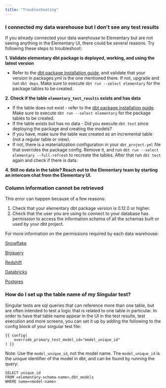 ```yaml
---
title: "Troubleshooting"
---
```


### I connected my data warehouse but I don't see any test results

If you already connected your data warehouse to Elementary but are not seeing anything in the Elementary UI, there could be several reasons.
Try following these steps to troubleshoot:


**1. Validate elementary dbt package is deployed, working, and using the latest version**

- Refer to the [dbt package installation guide](cloud/quickstart#install-the-dbt-package), and validate that your version in packages.yml is the one mentioned there. If not, upgrade and run `dbt deps`. Make sure to execute `dbt run --select elementary` for the package tables to be created.

**2. Check if the table `elementary_test_results` exists and has data**
- If the table does not exist - refer to the [dbt package installation guide](cloud/quickstart#install-the-dbt-package). Make sure to execute `dbt run --select elementary` for the package tables to be created.
- If the table exists but has no data - Did you execute `dbt test` since deploying the package and creating the models?
- If you have, make sure the table was created as an incremental table (not a regular table or view).
- If not, there is a materialization configuration in your `dbt_project.yml` file that overrides the package config. Remove it, and run `dbt run --select elementary --full-refresh` to recreate the tables. After that run `dbt test` again and check if there is data.

**4. Still no data in the table? Reach out to the Elementary team by starting an intercom chat from the Elementary UI.**


### Column information cannot be retrieved

This error can happen because of a few reasons:

1. Check that your elementary dbt package version is 0.12.0 or higher.
2. Check that the user you are using to connect to your database has permission to access the information schema of all the schemas built or used by your dbt project.

For more information on the permissions required by each data warehouse:

[Snowflake](/cloud/integrations/dwh/snowflake#permissions-and-security)

[Bigquery](/cloud/integrations/dwh/bigquery#permissions-and-security)

[Redshift](/cloud/integrations/dwh/redshift#permissions-and-security)

[Databricks](/cloud/integrations/dwh/databricks#permissions-and-security)

[Postgres](/cloud/integrations/dwh/postgres#permissions-and-security)


### How do I set up the table name of my Singular test?

Singular tests are sql queries that can reference more than one table, but are often intended to test a logic that is related to one table in particular.
In order to have that table name appear in the UI in the test results, test execution and more screens, you can set it up by adding the following to the config block of your singular test file:
```
{{ config(
    override_primary_test_model_id="model_unique_id"
) }}
```

Note: Use the `model_unique_id`, not the model name.
The `model_unique_id` is the unique identifier of the model in dbt, and can be found by running the query:
```
SELECT unique_id
FROM <elementary-schema-name>.dbt_models
WHERE name=<model-name>
```
